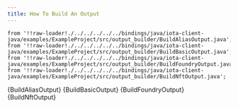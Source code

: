 ```yaml
---
title: How To Build An Output
---
```




    from '!!raw-loader!./../../../../../bindings/java/iota-client-java/examples/ExampleProject/src/output_builder/BuildAliasOutput.java';
    from '!!raw-loader!./../../../../../bindings/java/iota-client-java/examples/ExampleProject/src/output_builder/BuildBasicOutput.java';
    from '!!raw-loader!./../../../../../bindings/java/iota-client-java/examples/ExampleProject/src/output_builder/BuildFoundryOutput.java';
    from '!!raw-loader!./../../../../../bindings/java/iota-client-java/examples/ExampleProject/src/output_builder/BuildNftOutput.java';


<CodeBlock className="language-java">
    {BuildAliasOutput}
</CodeBlock>

<CodeBlock className="language-java">
    {BuildBasicOutput}
</CodeBlock>

<CodeBlock className="language-java">
    {BuildFoundryOutput}
</CodeBlock>

<CodeBlock className="language-java">
    {BuildNftOutput}
</CodeBlock>